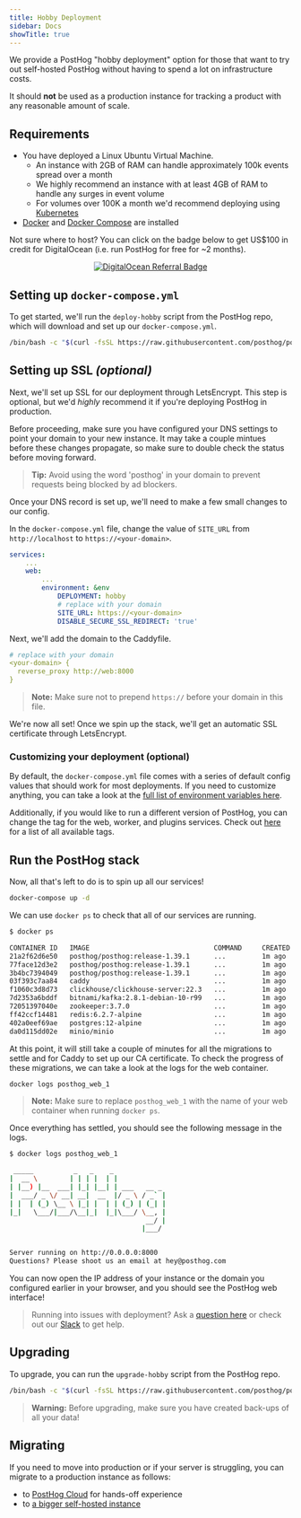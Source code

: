 ```yaml
---
title: Hobby Deployment
sidebar: Docs
showTitle: true
---
```



<Disclaimer />

We provide a PostHog "hobby deployment" option for those that want to try out self-hosted PostHog without having to spend a lot on infrastructure costs.

It should **not** be used as a production instance for tracking a product with any reasonable amount of scale.

## Requirements

- You have deployed a Linux Ubuntu Virtual Machine.
    - An instance with 2GB of RAM can handle approximately 100k events spread over a month
    - We highly recommend an instance with at least 4GB of RAM to handle any surges in event volume
    - For volumes over 100K a month we'd recommend deploying using [Kubernetes](/docs/self-host/deploy/other)
- [Docker](https://docs.docker.com/get-docker/) and [Docker Compose](https://docs.docker.com/compose/install/) are installed

Not sure where to host? You can click on the badge below to get US$100 in credit for DigitalOcean (i.e. run PostHog for free for ~2 months).

<center>
    <a
        href="https://www.digitalocean.com/?refcode=6a26a2c395b0&utm_campaign=Referral_Invite&utm_medium=Referral_Program&utm_source=badge"
        title="DigitalOcean Referral"
    >
        <img
            noZoom
            alt="DigitalOcean Referral Badge"
            src="https://web-platforms.sfo2.cdn.digitaloceanspaces.com/WWW/Badge%201.svg"
        />
    </a>
</center>

## Setting up `docker-compose.yml`

To get started, we'll run the `deploy-hobby` script from the PostHog repo, which will download and set up our `docker-compose.yml`.

```bash
/bin/bash -c "$(curl -fsSL https://raw.githubusercontent.com/posthog/posthog/HEAD/bin/deploy-hobby)"
```

## Setting up SSL _(optional)_

Next, we'll set up SSL for our deployment through LetsEncrypt. This step is optional, but we'd _highly_ recommend it if you're deploying PostHog in production.

Before proceeding, make sure you have configured your DNS settings to point your domain to your new instance.
It may take a couple mintues before these changes propagate, so make sure to double check the status before moving forward.

>**Tip:** Avoid using the word 'posthog' in your domain to prevent requests being blocked by ad blockers.

Once your DNS record is set up, we'll need to make a few small changes to our config.

In the `docker-compose.yml` file, change the value of `SITE_URL` from `http://localhost` to `https://<your-domain>`.

```yaml file=docker-compose.yml
services:
    ...
    web:
        ...
        environment: &env
            DEPLOYMENT: hobby
            # replace with your domain
            SITE_URL: https://<your-domain>
            DISABLE_SECURE_SSL_REDIRECT: 'true'

```

Next, we'll add the domain to the Caddyfile.

```yaml file=Caddyfile
# replace with your domain
<your-domain> {
  reverse_proxy http://web:8000
}
```

>**Note:** Make sure not to prepend `https://` before your domain in this file.

We're now all set! Once we spin up the stack, we'll get an automatic SSL certificate through LetsEncrypt.

### Customizing your deployment (optional)

By default, the `docker-compose.yml` file comes with a series of default config values that should work for most deployments.
If you need to customize anything, you can take a look at the [full list of environment variables here](/docs/self-host/configure/environment-variables).

Additionally, if you would like to run a different version of PostHog, you can change the tag for the web, worker, and plugins services.
Check out [here](https://hub.docker.com/r/posthog/posthog) for a list of all available tags.

## Run the PostHog stack

Now, all that's left to do is to spin up all our services!

```bash
docker-compose up -d
```

We can use `docker ps` to check that all of our services are running.

```bash
$ docker ps

CONTAINER ID   IMAGE                               COMMAND     CREATED    STATUS    PORTS   NAMES
21a2f62d6e50   posthog/posthog:release-1.39.1      ...         1m ago     Up 1m     ...     ...
77face12d3e2   posthog/posthog:release-1.39.1      ...         1m ago     Up 1m     ...     ...
3b4bc7394049   posthog/posthog:release-1.39.1      ...         1m ago     Up 1m     ...     ...
03f393c7aa84   caddy                               ...         1m ago     Up 1m     ...     ...
f1060c3d8d73   clickhouse/clickhouse-server:22.3   ...         1m ago     Up 1m     ...     ...
7d2353a6bddf   bitnami/kafka:2.8.1-debian-10-r99   ...         1m ago     Up 1m     ...     ...
72051397040e   zookeeper:3.7.0                     ...         1m ago     Up 1m     ...     ...
ff42ccf14481   redis:6.2.7-alpine                  ...         1m ago     Up 1m     ...     ...
402a0eef69ae   postgres:12-alpine                  ...         1m ago     Up 1m     ...     ...
da0d115dd02e   minio/minio                         ...         1m ago     Up 1m     ...     ...
```

At this point, it will still take a couple of minutes for all the migrations to settle and for Caddy to set up our CA certificate.
To check the progress of these migrations, we can take a look at the logs for the web container.

```bash
docker logs posthog_web_1
```

> **Note:** Make sure to replace `posthog_web_1` with the name of your web container when running `docker ps`.

Once everything has settled, you should see the following message in the logs.

```bash
$ docker logs posthog_web_1

 _____          _   _    _
|  __ \        | | | |  | |
| |__) |__  ___| |_| |__| | ___   __ _
|  ___/ _ \/ __| __|  __  |/ _ \ / _` |
| |  | (_) \__ \ |_| |  | | (_) | (_| |
|_|   \___/|___/\__|_|  |_|\___/ \__, |
                                  __/ |
                                 |___/


Server running on http://0.0.0.0:8000
Questions? Please shoot us an email at hey@posthog.com
```

You can now open the IP address of your instance or the domain you configured earlier in your browser, and you should see the PostHog web interface!

> Running into issues with deployment? Ask a [question here](/questions) or check out our [Slack](/slack) to get help.

## Upgrading

To upgrade, you can run the `upgrade-hobby` script from the PostHog repo.

```bash
/bin/bash -c "$(curl -fsSL https://raw.githubusercontent.com/posthog/posthog/HEAD/bin/upgrade-hobby)"
```

>**Warning:** Before upgrading, make sure you have created back-ups of all your data!

## Migrating

If you need to move into production or if your server is struggling, you can migrate to a production instance as follows:

-   to [PostHog Cloud](/docs/migrate/migrate-between-cloud-and-self-hosted) for hands-off experience
-   to [a bigger self-hosted instance](/docs/migrate/migrate-to-another-self-hosted-instance)
